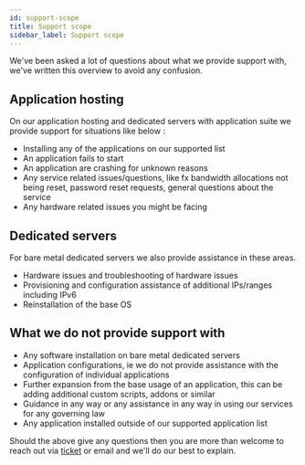 ```yaml
---
id: support-scope
title: Support scope
sidebar_label: Support scope
---
```


We've been asked a lot of questions about what we provide support with, we've written this overview to avoid any confusion.

## Application hosting

On our application hosting and dedicated servers with application suite we provide support for situations like below :

- Installing any of the applications on our supported list
- An application fails to start
- An application are crashing for unknown reasons
- Any service related issues/questions, like fx bandwidth allocations not being reset, password reset requests, general questions about the service
- Any hardware related issues you might be facing

## Dedicated servers

For bare metal dedicated servers we also provide assistance in these areas.

- Hardware issues and troubleshooting of hardware issues
- Provisioning and configuration assistance of additional IPs/ranges including IPv6
- Reinstallation of the base OS

## What we do not provide support with

- Any software installation on bare metal dedicated servers
- Application configurations, ie we do not provide assistance with the configuration of individual applications
- Further expansion from the base usage of an application, this can be adding additional custom scripts, addons or similar
- Guidance in any way or any assistance in any way in using our services for any governing law
- Any application installed outside of our supported application list

Should the above give any questions then you are more than welcome to reach out via [ticket](https://my.hostingby.design/submitticket.php?step=2&deptid=2) or email and we'll do our best to explain.
